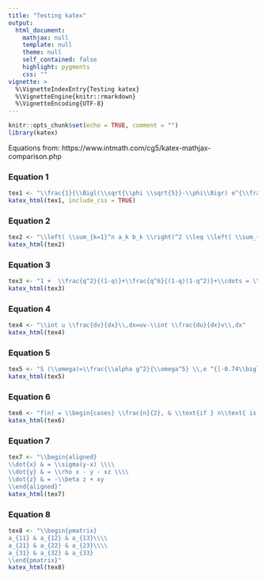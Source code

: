 ```yaml
---
title: "Testing katex"
output: 
  html_document:
    mathjax: null
    template: null
    theme: null
    self_contained: false
    highlight: pygments
    css: ""
vignette: >
  %\VignetteIndexEntry{Testing katex}
  %\VignetteEngine{knitr::rmarkdown}
  %\VignetteEncoding{UTF-8}
---
```


```r
knitr::opts_chunk$set(echo = TRUE, comment = "")
library(katex)
```



Equations from: https://www.intmath.com/cg5/katex-mathjax-comparison.php

### Equation 1

```r
tex1 <- "\\frac{1}{\\Bigl(\\sqrt{\\phi \\sqrt{5}}-\\phi\\Bigr) e^{\\frac25 \\pi}} \\equiv 1+\\frac{e^{-2\\pi}} {1+\\frac{e^{-4\\pi}} {1+\\frac{e^{-6\\pi}} {1+\\frac{e^{-8\\pi}} {1+\\cdots} } } }"
katex_html(tex1, include_css = TRUE)
```

### Equation 2

```r
tex2 <- "\\left( \\sum_{k=1}^n a_k b_k \\right)^2 \\leq \\left( \\sum_{k=1}^n a_k^2 \\right) \\left( \\sum_{k=1}^n b_k^2 \\right)"
katex_html(tex2)
```

### Equation 3

```r
tex3 <- "1 +  \\frac{q^2}{(1-q)}+\\frac{q^6}{(1-q)(1-q^2)}+\\cdots = \\prod_{j=0}^{\\infty}\\frac{1}{(1-q^{5j+2})(1-q^{5j+3})}, \\text{ for }\\lvert q\\rvert < 1."
katex_html(tex3)
```

### Equation 4

```r
tex4 <- "\\int u \\frac{dv}{dx}\\,dx=uv-\\int \\frac{du}{dx}v\\,dx"
katex_html(tex4)
```

### Equation 5

```r
tex5 <- "S (\\omega)=\\frac{\\alpha g^2}{\\omega^5} \\,e ^{[-0.74\\bigl\\{\\frac{\\omega U_\\omega 19.5}{g}\\bigr\\}^{-4}]}"
katex_html(tex5)
```


### Equation 6

```r
tex6 <- "f(n) = \\begin{cases} \\frac{n}{2}, & \\text{if } n\\text{ is even} \\\\ 3n+1, & \\text{if } n\\text{ is odd} \\end{cases}"
katex_html(tex6)
```

### Equation 7

```r
tex7 <- "\\begin{aligned}
\\dot{x} & = \\sigma(y-x) \\\\ 
\\dot{y} & = \\rho x - y - xz \\\\ 
\\dot{z} & = -\\beta z + xy 
\\end{aligned}"
katex_html(tex7)
```

### Equation 8

```r
tex8 <- "\\begin{pmatrix} 
a_{11} & a_{12} & a_{13}\\\\ 
a_{21} & a_{22} & a_{23}\\\\ 
a_{31} & a_{32} & a_{33} 
\\end{pmatrix}"
katex_html(tex8)
```

